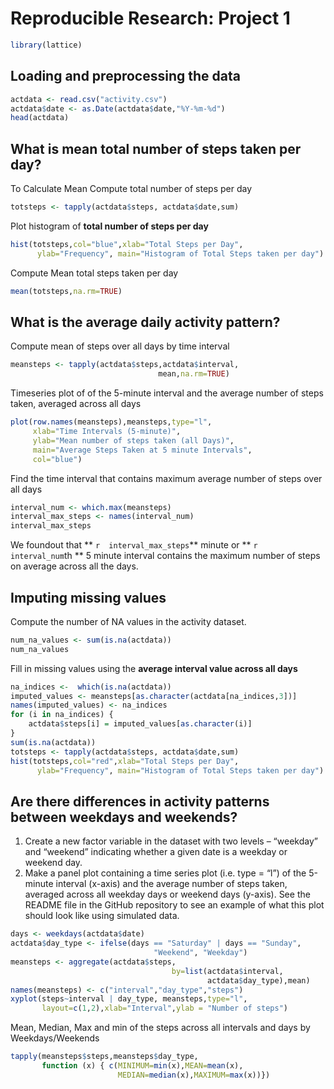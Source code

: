 # Reproducible Research: Project 1
```r
library(lattice)
```
## Loading and preprocessing the data

```r
actdata <- read.csv("activity.csv")
actdata$date <- as.Date(actdata$date,"%Y-%m-%d")
head(actdata)
```

## What is mean total number of steps taken per day?

To Calculate Mean Compute total number of steps per day  
```r
totsteps <- tapply(actdata$steps, actdata$date,sum)

```
Plot histogram of **total number of steps per day**
```r
hist(totsteps,col="blue",xlab="Total Steps per Day", 
      ylab="Frequency", main="Histogram of Total Steps taken per day")
```
Compute Mean total steps taken per day
```r
mean(totsteps,na.rm=TRUE)
```

## What is the average daily activity pattern?

Compute mean of steps over all days by time interval
```r
meansteps <- tapply(actdata$steps,actdata$interval,
                                 mean,na.rm=TRUE)
```
Timeseries plot of of the 5-minute interval and the average number of steps taken, averaged across all days
```r
plot(row.names(meansteps),meansteps,type="l",
     xlab="Time Intervals (5-minute)", 
     ylab="Mean number of steps taken (all Days)", 
     main="Average Steps Taken at 5 minute Intervals",
     col="blue")
```
Find the time interval that contains maximum average number of steps over all days
```r
interval_num <- which.max(meansteps)
interval_max_steps <- names(interval_num)
interval_max_steps
```
We foundout that ** `r  interval_max_steps `** minute  or ** `r  interval_num `th ** 5 minute interval contains the maximum number of steps on average across all the days.


## Imputing missing values


Compute the number of NA values in the activity dataset.
```r
num_na_values <- sum(is.na(actdata))
num_na_values 
```

Fill in missing values using the **average interval value across all days**
```r
na_indices <-  which(is.na(actdata))
imputed_values <- meansteps[as.character(actdata[na_indices,3])]
names(imputed_values) <- na_indices
for (i in na_indices) {
    actdata$steps[i] = imputed_values[as.character(i)]
}
sum(is.na(actdata)) 
totsteps <- tapply(actdata$steps, actdata$date,sum)
hist(totsteps,col="red",xlab="Total Steps per Day", 
      ylab="Frequency", main="Histogram of Total Steps taken per day")
```

## Are there differences in activity patterns between weekdays and weekends?
1. Create a new factor variable in the dataset with two levels – “weekday” and “weekend” indicating whether a given date is a weekday or weekend day.
2. Make a panel plot containing a time series plot (i.e. type = "l") of the 5-minute interval (x-axis) and the average number of steps taken, averaged across all weekday days or weekend days (y-axis). See the README file in the GitHub repository to see an example of what this plot should look like using simulated data.

```r
days <- weekdays(actdata$date)
actdata$day_type <- ifelse(days == "Saturday" | days == "Sunday", 
                                "Weekend", "Weekday")
meansteps <- aggregate(actdata$steps,
                                    by=list(actdata$interval,
                                            actdata$day_type),mean)
names(meansteps) <- c("interval","day_type","steps")
xyplot(steps~interval | day_type, meansteps,type="l",
       layout=c(1,2),xlab="Interval",ylab = "Number of steps")
```
Mean, Median, Max and min of the steps across all intervals and days by Weekdays/Weekends
```r
tapply(meansteps$steps,meansteps$day_type,
       function (x) { c(MINIMUM=min(x),MEAN=mean(x),
                        MEDIAN=median(x),MAXIMUM=max(x))})
```
